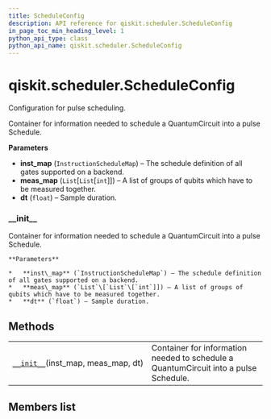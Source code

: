 ```yaml
---
title: ScheduleConfig
description: API reference for qiskit.scheduler.ScheduleConfig
in_page_toc_min_heading_level: 1
python_api_type: class
python_api_name: qiskit.scheduler.ScheduleConfig
---
```


<span id="qiskit-scheduler-scheduleconfig" />

# qiskit.scheduler.ScheduleConfig

<Class id="qiskit.scheduler.ScheduleConfig" isDedicatedPage={true} github="https://github.com/qiskit/qiskit/tree/stable/0.16/qiskit/scheduler/config.py" signature="ScheduleConfig(inst_map, meas_map, dt)" modifiers="class">
  Configuration for pulse scheduling.

  Container for information needed to schedule a QuantumCircuit into a pulse Schedule.

  **Parameters**

  *   **inst\_map** (`InstructionScheduleMap`) – The schedule definition of all gates supported on a backend.
  *   **meas\_map** (`List`\[`List`\[`int`]]) – A list of groups of qubits which have to be measured together.
  *   **dt** (`float`) – Sample duration.

  ### \_\_init\_\_

  <Function id="qiskit.scheduler.ScheduleConfig.__init__" signature="__init__(inst_map, meas_map, dt)">
    Container for information needed to schedule a QuantumCircuit into a pulse Schedule.

    **Parameters**

    *   **inst\_map** (`InstructionScheduleMap`) – The schedule definition of all gates supported on a backend.
    *   **meas\_map** (`List`\[`List`\[`int`]]) – A list of groups of qubits which have to be measured together.
    *   **dt** (`float`) – Sample duration.
  </Function>

  ## Methods

  |                                                                                                                              |                                                                                      |
  | ---------------------------------------------------------------------------------------------------------------------------- | ------------------------------------------------------------------------------------ |
  | [`__init__`](#qiskit.scheduler.ScheduleConfig.__init__ "qiskit.scheduler.ScheduleConfig.__init__")(inst\_map, meas\_map, dt) | Container for information needed to schedule a QuantumCircuit into a pulse Schedule. |

  ## Members list
</Class>

